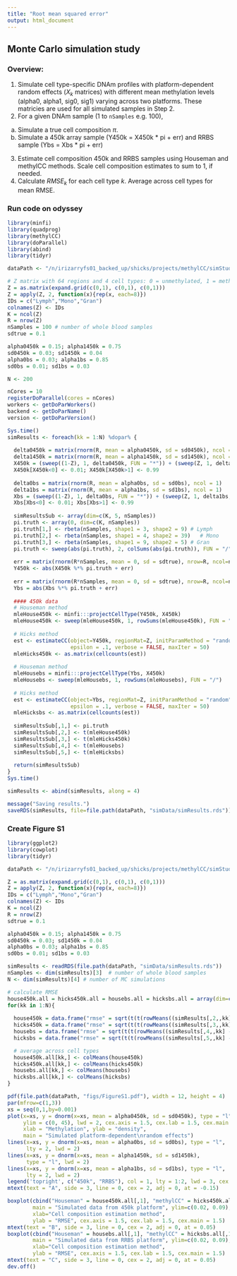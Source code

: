 ```yaml
---
title: "Root mean squared error"
output: html_document
---
```


## Monte Carlo simulation study 

### Overview: 

1. Simulate cell type-specific DNAm profiles with 
platform-dependent random effects ($X_k$ matrices)
with different mean methylation levels 
(alpha0, alpha1, sig0, sig1) varying across two platforms. 
These matricies are used for all simulated samples in Step 2. 
2. For a given DNAm sample (1 to `nSamples` e.g. 100), 
  a. Simulate a true cell composition $\pi$. 
  b. Simulate a 450k array sample (Y450k = X450k * pi + err) 
     and RRBS sample (Ybs = Xbs * pi + err)
3. Estimate cell composition 450k and RRBS samples using 
Houseman and methylCC methods. Scale cell composition
estimates to sum to 1, if needed.
4. Calculate $RMSE_k$ for each cell type $k$. 
Average across cell types for mean RMSE. 

### Run code on odyssey

```r
library(minfi)
library(quadprog)
library(methylCC)
library(doParallel)
library(abind)
library(tidyr)

dataPath <- "/n/irizarryfs01_backed_up/shicks/projects/methylCC/simStudy"

# Z matrix with 64 regions and 4 cell types: 0 = unmethylated, 1 = methylated
Z = as.matrix(expand.grid(c(0,1), c(0,1), c(0,1)))
Z = apply(Z, 2, function(x){rep(x, each=8)})
IDs = c("Lymph","Mono","Gran")
colnames(Z) <- IDs
K = ncol(Z)
R = nrow(Z)
nSamples = 100 # number of whole blood samples
sdtrue = 0.1

alpha0450k = 0.15; alpha1450k = 0.75
sd0450k = 0.03; sd1450k = 0.04
alpha0bs = 0.03; alpha1bs = 0.85
sd0bs = 0.01; sd1bs = 0.03

N <- 200

nCores = 10
registerDoParallel(cores = nCores)
workers <- getDoParWorkers()
backend <- getDoParName()
version <- getDoParVersion()

Sys.time()
simResults <- foreach(kk = 1:N) %dopar% {
  
  delta0450k = matrix(rnorm(R, mean = alpha0450k, sd = sd0450k), ncol = 1)
  delta1450k = matrix(rnorm(R, mean = alpha1450k, sd = sd1450k), ncol = 1)
  X450k = (sweep((1-Z), 1, delta0450k, FUN = "*")) + (sweep(Z, 1, delta1450k, FUN = "*"))
  X450k[X450k<0] <- 0.01; X450k[X450k>1] <- 0.99
  
  delta0bs = matrix(rnorm(R, mean = alpha0bs, sd = sd0bs), ncol = 1)
  delta1bs = matrix(rnorm(R, mean = alpha1bs, sd = sd1bs), ncol = 1)
  Xbs = (sweep((1-Z), 1, delta0bs, FUN = "*")) + (sweep(Z, 1, delta1bs, FUN = "*"))
  Xbs[Xbs<0] <- 0.01; Xbs[Xbs>1] <- 0.99
  
  simResultsSub <- array(dim=c(K, 5, nSamples))
  pi.truth <- array(0, dim=c(K, nSamples))
  pi.truth[1,] <- rbeta(nSamples, shape1 = 3, shape2 = 9) # Lymph
  pi.truth[2,] <- rbeta(nSamples, shape1 = 4, shape2 = 39)   # Mono 
  pi.truth[3,] <- rbeta(nSamples, shape1 = 9, shape2 = 5) # Gran
  pi.truth <- sweep(abs(pi.truth), 2, colSums(abs(pi.truth)), FUN = "/")
    
  err = matrix(rnorm(R*nSamples, mean = 0, sd = sdtrue), nrow=R, ncol=nSamples)
  Y450k <- abs(X450k %*% pi.truth + err)
    
  err = matrix(rnorm(R*nSamples, mean = 0, sd = sdtrue), nrow=R, ncol=nSamples)
  Ybs = abs(Xbs %*% pi.truth + err)
    
  #### 450k data
  # Houseman method
  mleHouse450k <- minfi:::projectCellType(Y450k, X450k)
  mleHouse450k <- sweep(mleHouse450k, 1, rowSums(mleHouse450k), FUN = "/")
    
  # Hicks method
  est <- estimateCC(object=Y450k, regionMat=Z, initParamMethod = "random",
                    epsilon = .1, verbose = FALSE, maxIter = 50)
  mleHicks450k <- as.matrix(cellcounts(est))
    
  # Houseman method
  mleHousebs = minfi:::projectCellType(Ybs, X450k)
  mleHousebs <- sweep(mleHousebs, 1, rowSums(mleHousebs), FUN = "/")
    
  # Hicks method
  est <- estimateCC(object=Ybs, regionMat=Z, initParamMethod = "random",
                    epsilon = .1, verbose = FALSE, maxIter = 50)
  mleHicksbs <- as.matrix(cellcounts(est))
    
  simResultsSub[,1,] <- pi.truth
  simResultsSub[,2,] <- t(mleHouse450k)
  simResultsSub[,3,] <- t(mleHicks450k)
  simResultsSub[,4,] <- t(mleHousebs)
  simResultsSub[,5,] <- t(mleHicksbs)
  
  return(simResultsSub)
}
Sys.time()

simResults <- abind(simResults, along = 4)

message("Saving results.")
saveRDS(simResults, file=file.path(dataPath, "simData/simResults.rds"))
```

### Create Figure S1

```r
library(ggplot2)
library(cowplot)
library(tidyr)

dataPath <- "/n/irizarryfs01_backed_up/shicks/projects/methylCC/simStudy"

Z = as.matrix(expand.grid(c(0,1), c(0,1), c(0,1)))
Z = apply(Z, 2, function(x){rep(x, each=8)})
IDs = c("Lymph","Mono","Gran")
colnames(Z) <- IDs
K = ncol(Z)
R = nrow(Z)
sdtrue = 0.1

alpha0450k = 0.15; alpha1450k = 0.75
sd0450k = 0.03; sd1450k = 0.04
alpha0bs = 0.03; alpha1bs = 0.85
sd0bs = 0.01; sd1bs = 0.03

simResults <- readRDS(file.path(dataPath, "simData/simResults.rds")) 
nSamples <- dim(simResults)[3]  # number of whole blood samples
N <- dim(simResults)[4] # number of MC simulations

# calculate RMSE
house450k.all = hicks450k.all = housebs.all = hicksbs.all = array(dim=c(N, length(c("bias","mse"))))
for(kk in 1:N){
  
  house450k = data.frame("rmse" = sqrt(t(t(rowMeans((simResults[,2,,kk] - simResults[,1,,kk])^2)))))
  hicks450k = data.frame("rmse" = sqrt(t(t(rowMeans((simResults[,3,,kk] - simResults[,1,,kk])^2)))))
  housebs = data.frame("rmse" = sqrt(t(t(rowMeans((simResults[,4,,kk] - simResults[,1,,kk])^2)))))
  hicksbs = data.frame("rmse" = sqrt(t(t(rowMeans((simResults[,5,,kk] - simResults[,1,,kk])^2)))))

  # average across cell types
  house450k.all[kk,] <- colMeans(house450k)
  hicks450k.all[kk,] <- colMeans(hicks450k)
  housebs.all[kk,] <- colMeans(housebs)
  hicksbs.all[kk,] <- colMeans(hicksbs)
}

pdf(file.path(dataPath, "figs/FigureS1.pdf"), width = 12, height = 4)
par(mfrow=c(1,3))
xs = seq(0,1,by=0.001)
plot(x=xs, y = dnorm(x=xs, mean = alpha0450k, sd = sd0450k), type = "l", 
     ylim = c(0, 45), lwd = 2, cex.axis = 1.5, cex.lab = 1.5, cex.main = 1.5,
     xlab = "Methylation", ylab = "density", 
     main = "Simulated platform-dependent\nrandom effects")
lines(x=xs, y = dnorm(x=xs, mean = alpha0bs, sd = sd0bs), type = "l", 
      lty = 2, lwd = 2)
lines(x=xs, y = dnorm(x=xs, mean = alpha1450k, sd = sd1450k), 
      type = "l", lwd = 2)
lines(x=xs, y = dnorm(x=xs, mean = alpha1bs, sd = sd1bs), type = "l", 
      lty = 2, lwd = 2)
legend('topright', c("450k", "RRBS"), col = 1, lty = 1:2, lwd = 3, cex = 1.5)
mtext(text = "A", side = 3, line = 0, cex = 2, adj = 0, at = -0.15)

boxplot(cbind("Houseman" = house450k.all[,1], "methylCC" = hicks450k.all[,1]), 
        main = "Simulated data from 450k platform", ylim=c(0.02, 0.09), 
        xlab="Cell composition estimation method", 
        ylab = "RMSE", cex.axis = 1.5, cex.lab = 1.5, cex.main = 1.5)
mtext(text = "B", side = 3, line = 0, cex = 2, adj = 0, at = 0.05)
boxplot(cbind("Houseman" = housebs.all[,1], "methylCC" = hicksbs.all[,1]), 
        main = "Simulated data from RRBS platform", ylim=c(0.02, 0.09), 
        xlab="Cell composition estimation method", 
        ylab = "RMSE", cex.axis = 1.5, cex.lab = 1.5, cex.main = 1.5)
mtext(text = "C", side = 3, line = 0, cex = 2, adj = 0, at = 0.05)
dev.off()

```

